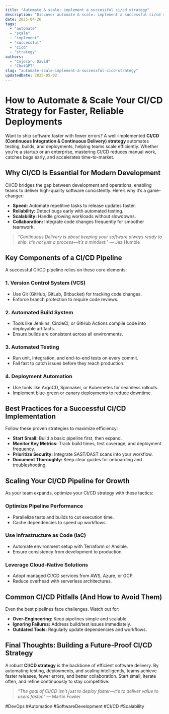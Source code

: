 ```yaml
---
title: "Automate & scale: implement a successful ci/cd strategy"
description: "Discover automate & scale: implement a successful ci/cd strategy with this in-depth guide, providing actionable insights and practical tips to boost your knowledge and results."
date: 2025-04-26
tags:
  - "automate"
  - "scale"
  - "implement"
  - "successful"
  - "cicd"
  - "strategy"
authors:
  - "Cojocaru David"
  - "ChatGPT"
slug: "automate-scale-implement-a-successful-cicd-strategy"
updatedDate: 2025-05-02
---
```


# How to Automate & Scale Your CI/CD Strategy for Faster, Reliable Deployments  

Want to ship software faster with fewer errors? A well-implemented **CI/CD (Continuous Integration & Continuous Delivery) strategy** automates testing, builds, and deployments, helping teams scale efficiently. Whether you're a startup or an enterprise, mastering CI/CD reduces manual work, catches bugs early, and accelerates time-to-market.  

## Why CI/CD Is Essential for Modern Development  

CI/CD bridges the gap between development and operations, enabling teams to deliver high-quality software consistently. Here’s why it’s a game-changer:  

- **Speed:** Automate repetitive tasks to release updates faster.  
- **Reliability:** Detect bugs early with automated testing.  
- **Scalability:** Handle growing workloads without slowdowns.  
- **Collaboration:** Integrate code changes frequently for smoother teamwork.  

> *"Continuous Delivery is about keeping your software always ready to ship. It’s not just a process—it’s a mindset."* — Jez Humble  

## Key Components of a CI/CD Pipeline  

A successful CI/CD pipeline relies on these core elements:  

### 1. Version Control System (VCS)  
- Use Git (GitHub, GitLab, Bitbucket) for tracking code changes.  
- Enforce branch protection to require code reviews.  

### 2. Automated Build System  
- Tools like Jenkins, CircleCI, or GitHub Actions compile code into deployable artifacts.  
- Ensure builds are consistent across all environments.  

### 3. Automated Testing  
- Run unit, integration, and end-to-end tests on every commit.  
- Fail fast to catch issues before they reach production.  

### 4. Deployment Automation  
- Use tools like ArgoCD, Spinnaker, or Kubernetes for seamless rollouts.  
- Implement blue-green or canary deployments to reduce downtime.  

## Best Practices for a Successful CI/CD Implementation  

Follow these proven strategies to maximize efficiency:  

- **Start Small:** Build a basic pipeline first, then expand.  
- **Monitor Key Metrics:** Track build times, test coverage, and deployment frequency.  
- **Prioritize Security:** Integrate SAST/DAST scans into your workflow.  
- **Document Thoroughly:** Keep clear guides for onboarding and troubleshooting.  

## Scaling Your CI/CD Pipeline for Growth  

As your team expands, optimize your CI/CD strategy with these tactics:  

### Optimize Pipeline Performance  
- Parallelize tests and builds to cut execution time.  
- Cache dependencies to speed up workflows.  

### Use Infrastructure as Code (IaC)  
- Automate environment setup with Terraform or Ansible.  
- Ensure consistency from development to production.  

### Leverage Cloud-Native Solutions  
- Adopt managed CI/CD services from AWS, Azure, or GCP.  
- Reduce overhead with serverless architectures.  

## Common CI/CD Pitfalls (And How to Avoid Them)  

Even the best pipelines face challenges. Watch out for:  

- **Over-Engineering:** Keep pipelines simple and scalable.  
- **Ignoring Failures:** Address build/test issues immediately.  
- **Outdated Tools:** Regularly update dependencies and workflows.  

## Final Thoughts: Building a Future-Proof CI/CD Strategy  

A robust **CI/CD strategy** is the backbone of efficient software delivery. By automating testing, deployments, and scaling intelligently, teams achieve faster releases, fewer errors, and better collaboration. Start small, iterate often, and refine continuously to stay competitive.  

> *"The goal of CI/CD isn’t just to deploy faster—it’s to deliver value to users faster."* — Martin Fowler  

#DevOps #Automation #SoftwareDevelopment #CI/CD #Scalability